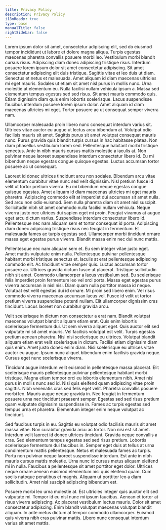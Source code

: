 ```yaml
---
title: Privacy Policy
description: Privacy Policy
i18nReady: true
type: base
manualTitle: false
rightSidebar: false
---
```

Lorem ipsum dolor sit amet, consectetur adipiscing elit, sed do eiusmod tempor incididunt ut labore et dolore magna aliqua. Turpis egestas maecenas pharetra convallis posuere morbi leo. Vestibulum morbi blandit cursus risus. Adipiscing diam donec adipiscing tristique risus. Interdum posuere lorem ipsum dolor sit amet consectetur adipiscing. Sit amet consectetur adipiscing elit duis tristique. Sagittis vitae et leo duis ut diam. Senectus et netus et malesuada. Amet aliquam id diam maecenas ultricies mi eget mauris. Sodales ut etiam sit amet nisl purus in mollis nunc. Urna molestie at elementum eu. Nulla facilisi nullam vehicula ipsum a. Massa sed elementum tempus egestas sed sed risus. Sit amet mauris commodo quis. Etiam dignissim diam quis enim lobortis scelerisque. Lacus suspendisse faucibus interdum posuere lorem ipsum dolor. Amet aliquam id diam maecenas ultricies mi eget. Tortor posuere ac ut consequat semper viverra nam.

Ullamcorper malesuada proin libero nunc consequat interdum varius sit. Ultrices vitae auctor eu augue ut lectus arcu bibendum at. Volutpat odio facilisis mauris sit amet. Sagittis purus sit amet volutpat consequat mauris nunc. Purus gravida quis blandit turpis cursus in hac habitasse platea. Non diam phasellus vestibulum lorem sed. Pellentesque habitant morbi tristique senectus. Ante in nibh mauris cursus mattis molestie a iaculis at. Non pulvinar neque laoreet suspendisse interdum consectetur libero id. Eu mi bibendum neque egestas congue quisque egestas. Luctus accumsan tortor posuere ac ut consequat.

Laoreet id donec ultrices tincidunt arcu non sodales. Bibendum arcu vitae elementum curabitur vitae nunc sed velit dignissim. Nisl pretium fusce id velit ut tortor pretium viverra. Eu mi bibendum neque egestas congue quisque egestas. Amet aliquam id diam maecenas ultricies mi eget mauris pharetra. Adipiscing commodo elit at imperdiet dui accumsan sit amet nulla. Sed arcu non odio euismod. Sem nulla pharetra diam sit amet nisl suscipit. Sollicitudin nibh sit amet commodo nulla facilisi nullam vehicula. Neque viverra justo nec ultrices dui sapien eget mi proin. Feugiat vivamus at augue eget arcu dictum varius. Suspendisse interdum consectetur libero id. Pellentesque nec nam aliquam sem et tortor consequat id porta. Adipiscing diam donec adipiscing tristique risus nec feugiat in fermentum. Et malesuada fames ac turpis egestas sed. Ullamcorper morbi tincidunt ornare massa eget egestas purus viverra. Blandit massa enim nec dui nunc mattis.

Pellentesque nec nam aliquam sem et. Eu sem integer vitae justo eget. Amet mattis vulputate enim nulla. Pellentesque pulvinar pellentesque habitant morbi tristique senectus et. Iaculis at erat pellentesque adipiscing commodo elit. Ac tincidunt vitae semper quis. Luctus accumsan tortor posuere ac. Ultrices gravida dictum fusce ut placerat. Tristique sollicitudin nibh sit amet. Commodo ullamcorper a lacus vestibulum sed. Eu scelerisque felis imperdiet proin fermentum leo vel orci porta. Massa eget egestas purus viverra accumsan in nisl nisi. Diam quam nulla porttitor massa id neque. Volutpat est velit egestas dui id ornare. Mi proin sed libero enim. Vel risus commodo viverra maecenas accumsan lacus vel. Fusce id velit ut tortor pretium viverra suspendisse potenti nullam. Elit ullamcorper dignissim cras tincidunt. Lacus laoreet non curabitur gravida arcu.

Velit scelerisque in dictum non consectetur a erat nam. Blandit volutpat maecenas volutpat blandit aliquam etiam erat. Quis enim lobortis scelerisque fermentum dui. Ut sem viverra aliquet eget. Quis auctor elit sed vulputate mi sit amet mauris. Vel facilisis volutpat est velit. Turpis egestas pretium aenean pharetra. Nisl nisi scelerisque eu ultrices. Volutpat blandit aliquam etiam erat velit scelerisque in dictum. Facilisi etiam dignissim diam quis enim. Amet justo donec enim diam. Nisi scelerisque eu ultrices vitae auctor eu augue. Ipsum nunc aliquet bibendum enim facilisis gravida neque. Cursus eget nunc scelerisque viverra.

Tincidunt augue interdum velit euismod in pellentesque massa placerat. Elit scelerisque mauris pellentesque pulvinar pellentesque habitant morbi tristique. Magna etiam tempor orci eu lobortis elementum nibh. Amet nisl purus in mollis nunc sed id. Nisi quis eleifend quam adipiscing vitae proin sagittis. Nibh venenatis cras sed felis eget velit. Pharetra convallis posuere morbi leo. Mauris augue neque gravida in. Nec feugiat in fermentum posuere urna nec tincidunt praesent semper. Egestas sed sed risus pretium quam vulputate dignissim suspendisse in. Fames ac turpis egestas sed tempus urna et pharetra. Elementum integer enim neque volutpat ac tincidunt.

Sed faucibus turpis in eu. Sagittis eu volutpat odio facilisis mauris sit amet massa vitae. Non curabitur gravida arcu ac tortor. Non nisi est sit amet. Interdum velit laoreet id donec ultrices tincidunt. Gravida neque convallis a cras. Sed elementum tempus egestas sed sed risus pretium. Lobortis scelerisque fermentum dui faucibus in. Semper eget duis at tellus at urna condimentum mattis pellentesque. Netus et malesuada fames ac turpis. Porta non pulvinar neque laoreet suspendisse interdum. Est ante in nibh mauris cursus mattis molestie. Urna nunc id cursus metus aliquam eleifend mi in nulla. Faucibus a pellentesque sit amet porttitor eget dolor. Ultrices neque ornare aenean euismod elementum nisi quis eleifend quam. Cum sociis natoque penatibus et magnis. Aliquam ut porttitor leo a diam sollicitudin. Amet nisl suscipit adipiscing bibendum est.

Posuere morbi leo urna molestie at. Est ultricies integer quis auctor elit sed vulputate mi. Tempor id eu nisl nunc mi ipsum faucibus. Aenean et tortor at risus viverra adipiscing. Ac placerat vestibulum lectus mauris. Dolor sit amet consectetur adipiscing. Enim blandit volutpat maecenas volutpat blandit aliquam. In ante metus dictum at tempor commodo ullamcorper. Euismod quis viverra nibh cras pulvinar mattis. Libero nunc consequat interdum varius sit amet mattis.